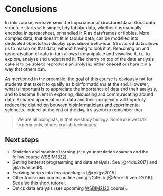 # Conclusions {#sec-ccl}

In this course, we have seen the importance of structured data. Good
data structure starts with simple, tidy tabular data, whether it is
manually encoded in spreadsheet, or handled in R as dataframes or
tibbles. More complex data, that doesn't fit in tabular data, can be
modelled into dedicated objects that display specialised
behaviour. Structured data allows us to reason on that data, without
having to look it at. Reasoning on and generalisation of data in turn
allows to manipulate and visualise it, i.e. to explore, analyse and
understand it. The cherry on top of the data analysis cake is to be
able to reproduce an analysis, either oneself or share it in a way
that others can.

As mentioned in the preamble, the goal of this course is obviously not
for students that take it to qualify as bioinformaticians at the
end. However, what is important is to appreciate the importance of
data and their analysis, and to become fluent in exploring, discussing
and communicating around data. A shared appreciation of data and their
complexity will hopefully reduce the distinction between
bioinformaticians and experimental scientists. Indeed, at the end of
the day, it's useful to remember that

> We are all biologists, in that we study biology. Some use wet lab
> experiments, others dry lab techniques.

## Next steps

- Statistics and machine learning (see your statistics courses and the
  follow course
  [WSBIM1322](https://github.com/UCLouvain-CBIO/WSBIM1322)).
- Getting better at programming and data analysis. See
  [@r4ds:2017] and [@advancedR].
- Evolving scripts into tools/packages [@rpkgs:2015].
- Other tools: unix command line and git/GitHub [@Perez-Riverol:2016].
  See also this [short
  tutorial](https://lgatto.github.io/github-intro/).
- Omics data analysis (see upcoming
  [WSBIM2122](https://github.com/UCLouvain-CBIO/WSBIM2122) course).
